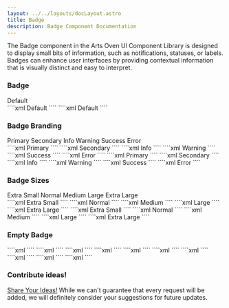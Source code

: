 ```yaml
---
layout: ../../layouts/docLayout.astro
title: Badge
description: Badge Component Documentation
---
```



The Badge component in the Arts Oven UI Component Library is designed to display small bits of information, such as notifications, statuses, or labels. Badges can enhance user interfaces by providing contextual information that is visually distinct and easy to interpret.

### Badge

<Tabs>
    <TabItem label="Preview">
        <Card>
            <div class="text-center">
                <span class="badge">Default</span>
            </div>
        </Card>
    </TabItem>
    <TabItem label="HTML">
        ````xml
        <span class="badge">Default</span>
        ````
    </TabItem>
    <TabItem label="JSX">
        ````xml
        <span className="badge">Default</span>
        ````
    </TabItem>
</Tabs>

### Badge Branding

<Tabs>
    <TabItem label="Preview">
        <Card>
            <div class="flex gap-4 justify-center text-center">
                <span class="badge badge-primary">Primary</span>
                <span class="badge badge-secondary">Secondary</span>
                <span class="badge badge-info">Info</span>
                <span class="badge badge-warning">Warning</span>
                <span class="badge badge-success">Success</span>
                <span class="badge badge-error">Error</span>
            </div>
        </Card>
    </TabItem>
    <TabItem label="HTML">
        ````xml
        <!-- Primary badge-->
        <span class="badge badge-primary">Primary</span>
        ````
        ````xml
        <!-- Secondary badge-->
        <span class="badge badge-secondary">Secondary</span>
        ````
        ````xml
        <!-- Info badge-->
        <span class="badge badge-info">Info</span>
        ````
        ````xml
        <!-- Warning badge-->
        <span class="badge badge-warning">Warning</span>
        ````
        ````xml
        <!-- Success badge-->
        <span class="badge badge-success">Success</span>
        ````
        ````xml
        <!-- Error badge-->
        <span class="badge badge-error">Error</span>
        ````
    </TabItem>
    <TabItem label="JSX">
        ````xml
        <!-- Primary badge-->
        <span className="badge badge-primary">Primary</span>
        ````
        ````xml
        <!-- Secondary badge-->
        <span className="badge badge-secondary">Secondary</span>
        ````
        ````xml
        <!-- Info badge-->
        <span className="badge badge-info">Info</span>
        ````
        ````xml
        <!-- Warning badge-->
        <span className="badge badge-warning">Warning</span>
        ````
        ````xml
        <!-- Success badge-->
        <span className="badge badge-success">Success</span>
        ````
        ````xml
        <!-- Error badge-->
        <span className="badge badge-error">Error</span>
        ````
    </TabItem>
</Tabs>

### Badge Sizes

<Tabs>
    <TabItem label="Preview">
        <Card>
            <div class="flex gap-4 justify-center items-center text-center">
                <span class="badge badge-xs">Extra Small</span>
                <span class="badge badge-primary">Normal</span>
                <span class="badge badge-secondary badge-md">Medium</span>
                <span class="badge badge-info badge-lg">Large</span>
                <span class="badge badge-warning badge-xl">Extra Large</span>
            </div>
        </Card>
    </TabItem>
    <TabItem label="HTML">
        ````xml
        <!-- Xs Size badge-->
        <span class="badge badge-xs">Extra Small</span>
        ````
        ````xml
        <!-- Normal Size badge-->
        <span class="badge badge-primary">Normal</span>
        ````
        ````xml
        <!-- Medium Size badge-->
        <span class="badge badge-secondary badge-md">Medium</span>
        ````
        ````xml
        <!-- Large Size badge-->
        <span class="badge badge-info badge-lg">Large</span>
        ````
        ````xml
        <!-- XL Size badge-->
        <span class="badge badge-warning badge-xl">Extra Large</span>
        ````
    </TabItem>
    <TabItem label="JSX">
        ````xml
        <!-- Xs Size badge-->
        <span className="badge badge-xs">Extra Small</span>
        ````
        ````xml
        <!-- Normal Size badge-->
        <span className="badge badge-primary">Normal</span>
        ````
        ````xml
        <!-- Medium Size badge-->
        <span className="badge badge-secondary badge-md">Medium</span>
        ````
        ````xml
        <!-- Large Size badge-->
        <span className="badge badge-info badge-lg">Large</span>
        ````
        ````xml
        <!-- XL Size badge-->
        <span className="badge badge-warning badge-xl">Extra Large</span>
        ````
    </TabItem>
</Tabs>

### Empty Badge

<Tabs>
    <TabItem label="Preview">
        <Card>
            <div class="flex gap-4 justify-center items-center text-center">
                <span class="badge badge-primary badge-xs"></span>
                <span class="badge badge-primary"></span>
                <span class="badge badge-primary badge-md"></span>
                <span class="badge badge-primary badge-lg"></span>
                <span class="badge badge-primary badge-xl"></span>
            </div>
        </Card>
    </TabItem>
    <TabItem label="HTML">
        ````xml
        <!-- Xs Size badge-->
        <span class="badge badge-primary badge-xs"></span>
        ````
        ````xml
        <!-- Normal Size badge-->
        <span class="badge badge-primary"></span>
        ````
        ````xml
        <!-- Medium Size badge-->
        <span class="badge badge-primary badge-md"></span>
        ````
        ````xml
        <!-- Large Size badge-->
        <span class="badge badge-primary badge-lg"></span>
        ````
        ````xml
        <!-- Xl Size badge-->
        <span class="badge badge-primary badge-xl"></span>
        ````
    </TabItem>
    <TabItem label="JSX">
        ````xml
        <!-- Xs Size badge-->
        <span className="badge badge-primary badge-xs"></span>
        ````
        ````xml
        <!-- Normal Size badge-->
        <span className="badge badge-primary"></span>
        ````
        ````xml
        <!-- Medium Size badge-->
        <span className="badge badge-primary badge-md"></span>
        ````
        ````xml
        <!-- Large Size badge-->
        <span className="badge badge-primary badge-lg"></span>
        ````
        ````xml
        <!-- Xl Size badge-->
        <span className="badge badge-primary badge-xl"></span>
        ````
    </TabItem>
</Tabs>

### Contribute ideas!

[Share Your Ideas!](https://discord.gg/uxjA3Utq) While we can't guarantee that every request will be added, we will definitely consider your suggestions for future updates.